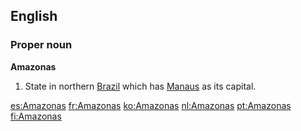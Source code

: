 ==English==

===Proper noun===
'''Amazonas'''

#State in northern [[Brazil]] which has [[Manaus]] as its capital.

[[es:Amazonas]]
[[fr:Amazonas]]
[[ko:Amazonas]]
[[nl:Amazonas]]
[[pt:Amazonas]]
[[fi:Amazonas]]